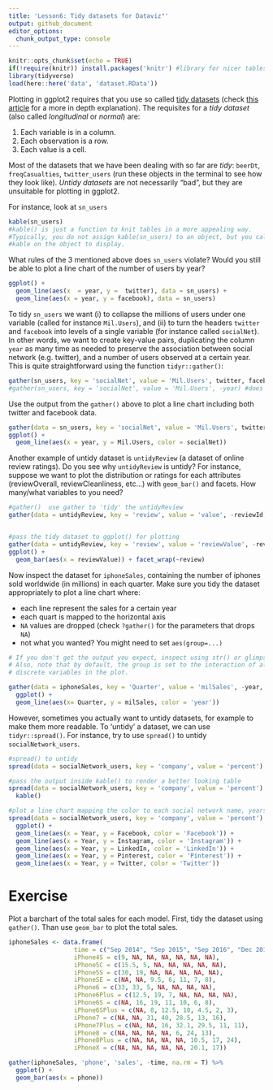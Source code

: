 ```yaml
---
title: 'Lesson6: Tidy datasets for Dataviz"'
output: github_document
editor_options: 
  chunk_output_type: console
---
```


```r
knitr::opts_chunk$set(echo = TRUE)
if(!require(knitr)) install.packages('knitr') #library for nicer tables in html/pdf
library(tidyverse)
load(here::here('data', 'dataset.RData'))
```


Plotting in ggplot2 requires that you use so called [tidy datasets](http://r4ds.had.co.nz/tidy-data.html) (check
[this article](http://vita.had.co.nz/papers/tidy-data.html) for a more in depth explanation). The requisites for a _tidy dataset_ (also called _longitudinal_ or _normal_) are:

  1. Each variable is in a column.
  2. Each observation is a row.
  3. Each value is a cell.

Most of the datasets that we have been dealing with so far are *tidy*: `beerDt`, `freqCasualties`, `twitter_users` (run these objects in the terminal to see how they look like). *Untidy datasets* are not necessarily "bad", but they are unsuitable for plotting in ggplot2. 

For instance, look at `sn_users`
```r
kable(sn_users) 
#kable() is just a function to knit tables in a more appealing way. 
#Typically, you do not assign kable(sn_users) to an object, but you call 
#kable on the object to display.
```

What rules of the 3 mentioned above does `sn_users` violate? Would you still be able to plot a line chart of the number of users by year?

```r
ggplot() +
  geom_line(aes(x  = year, y =  twitter), data = sn_users) +
  geom_line(aes(x = year, y = facebook), data = sn_users)
```

To tidy `sn_users` we want (i) to collapse the millions of users under one variable (called for instance `Mil.Users`), and (ii) to turn the headers `twitter` and `facebook` into levels of a single variable (for instance called `socialNet`). In other words, we want to create key-value pairs, duplicating the column `year` as many time as needed to preserve the association between social network (e.g. twitter), and a number of users observed at a certain year. This is quite straightforward using the function `tidyr::gather()`:

```r
gather(sn_users, key = 'socialNet', value = 'Mil.Users', twitter, facebook) 
#gather(sn_users, key = 'socialNet', value = 'Mil.Users', -year) #does the same as above: keeps everything BUT year
```

Use the output from the `gather()` above to plot a line chart including both twitter and facebook data.

```r
gather(data = sn_users, key = 'socialNet', value = 'Mil.Users', twitter, facebook) %>% 
ggplot() +
  geom_line(aes(x = year, y = Mil.Users, color = socialNet))
```

Another example of untidy dataset is `untidyReview` (a dataset of online review ratings). Do you see why `untidyReview` is untidy? For instance, suppose we want to plot the distribution or ratings for each attributes (reviewOverall, reviewCleanliness, etc...) with `geom_bar()` and facets. How many/what variables to you need?

```r
#gather()  use gather to 'tidy' the untidyReview
gather(data = untidyReview, key = 'review', value = 'value', -reviewId, -reviewStayYear)


#pass the tidy dataset to ggplot() for plotting
gather(data = untidyReview, key = 'review', value = 'reviewValue', -reviewId, -reviewStayYear) %>%
ggplot() +
  geom_bar(aes(x = reviewValue)) + facet_wrap(~review)
```


Now inspect the dataset for `iphoneSales`, containing the number of iphones sold worldwide (in millions) in each quarter. Make sure you tidy the dataset appropriately to plot a line chart where:

 - each line represent the sales for a certain year
 - each quart is mapped to the horizontal axis
 - `NA` values are dropped (check `?gather()` for the parameters that drops `NA`)
 - not what you wanted? You might need to set `aes(group=...)`
 
```r
# If you don't get the output you expect, inspect using str() or glimpse()
# Also, note that by default, the group is set to the interaction of all 
# discrete variables in the plot.

gather(data = iphoneSales, key = 'Quarter', value = 'milSales', -year, na.rm = TRUE) %>% 
  ggplot() +
  geom_line(aes(x= Quarter, y = milSales, color = 'year'))
```
 

However, sometimes you actually want to untidy datasets, for example to make them more readable. To 'untidy' a dataset, we can use `tidyr::spread()`. For instance, try to use `spread()` to untidy `socialNetwork_users`.

```r
#spread() to untidy
spread(data = socialNetwork_users, key = 'company', value = 'percent')

#pass the output inside kable() to render a better looking table
spread(data = socialNetwork_users, key = 'company', value = 'percent') %>%
  kable()

#plot a line chart mapping the color to each social network name, years to the horizontal axis, and percent to the vertical axis
spread(data = socialNetwork_users, key = 'company', value = 'percent') %>%
  ggplot() +
  geom_line(aes(x = Year, y = Facebook, color = 'Facebook')) +
  geom_line(aes(x = Year, y = Instagram, color = 'Instagram')) +
  geom_line(aes(x = Year, y = LinkedIn, color = 'LinkedIn')) +
  geom_line(aes(x = Year, y = Pinterest, color = 'Pinterest')) + 
  geom_line(aes(x = Year, y = Twitter, color = 'Twitter'))
```


# Exercise

Plot a barchart of the total sales for each model. First, tidy the dataset using `gather()`. Than use `geom_bar` to plot the total sales. 

```r
iphoneSales <- data.frame(
                  time = c("Sep 2014", "Sep 2015", "Sep 2016", "Dec 2016", "Sep 2017", "Dec 2017", "Jun 2018"), 
                  iPhone4S = c(9, NA, NA, NA, NA, NA, NA), 
                  iPhone5C = c(15.5, 5, NA, NA, NA, NA, NA), 
                  iPhone5S = c(30, 19, NA, NA, NA, NA, NA), 
                  iPhoneSE = c(NA, NA, 9.5, 6, 11, 7, 8), 
                  iPhone6 = c(33, 33, 5, NA, NA, NA, NA), 
                  iPhone6Plus = c(12.5, 19, 7, NA, NA, NA, NA), 
                  iPhone6S = c(NA, 16, 19, 11, 10, 6, 8), 
                  iPhone6SPlus = c(NA, 8, 12.5, 10, 4.5, 2, 3), 
                  iPhone7 = c(NA, NA, 31, 40, 28.5, 13, 16), 
                  iPhone7Plus = c(NA, NA, 16, 32.1, 29.5, 11, 11), 
                  iPhone8 = c(NA, NA, NA, NA, 6, 24, 13), 
                  iPhone8Plus = c(NA, NA, NA, NA, 10.5, 17, 24), 
                  iPhoneX = c(NA, NA, NA, NA, NA, 20.1, 17))

gather(iphoneSales, 'phone', 'sales', -time, na.rm = T) %>%
  ggplot() +
  geom_bar(aes(x = phone))
```




